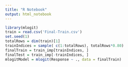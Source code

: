 ```yaml
---
title: "R Notebook"
output: html_notebook
---
```


```r
library(mlogit)
train = read.csv('Final-Train.csv')
set.seed(1)
totalRows = dim(train)[1]
trainIndices = sample( c(1:totalRows), totalRows*0.80)
finalTrain = train_imp[trainIndices, ]
finalTest = train_imp[-trainIndices, ]
mlogitModel = mlogit(Response ~ ., data = finalTrain)
```
